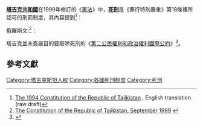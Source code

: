 {{noteTA
|G1=地名
}}
{{死刑}}
{{legal}}
'''[[塔吉克斯坦|塔吉克共和國]]'''在1999年修訂的《[[塔吉克憲法|憲法]]》中，'''[[死刑|死刑]]'''是《罪行特別嚴重》第18條裡所認可的刑罰制度，其內容提到<ref>[http://unpan1.un.org/intradoc/groups/public/documents/untc/unpan003670.htm The 1994 Constitution of the Republic of Tajikistan] {{Wayback|url=http://unpan1.un.org/intradoc/groups/public/documents/untc/unpan003670.htm |date=20170525141516 }}, English translation (raw draft)</ref>：
{{quote|每個人都有生存的權利。每個人的生命都不可被任意剝奪，但如果是情節非常嚴重的犯罪，法院可以判處其死刑。}}

俄羅斯文:<ref>[http://www.tajik-gateway.org/index.phtml?lang=ru&id=874 The Constitution of the Republic of Tajikistan, September 1999] {{Wayback|url=http://www.tajik-gateway.org/index.phtml?lang=ru&id=874 |date=20161009165425 }} {{ru icon}}</ref>：{{quote|Каждый имеет право на жизнь. Никто не может быть лишен жизни, кроме как по приговору суда за особо тяжкое преступление.}}

塔吉克並未簽屬目的要廢除死刑的《[[第二公民權利和政治權利國際公約|第二公民權利和政治權利國際公約]]》<ref>{{Cite web |url=http://www.amnesty.org/en/death-penalty/ratification-of-international-treaties |title=Ratification of Second Optional Protocol on abolition of death penalty |accessdate=2011-10-23 |archive-date=2012-07-23 |archive-url=https://archive.today/20120723103904/http://www.amnesty.org/en/death-penalty/ratification-of-international-treaties |dead-url=no }}</ref>。

== 參考文獻 ==
{{Reflist|2}}

{{亞洲題目|死刑制度}}
{{Tajikistan-stub}}{{法律小作品}}


[[Category:塔吉克斯坦人权|Category:塔吉克斯坦人权]]
[[Category:各國死刑制度|Category:各國死刑制度]]
[[Category:死刑|Category:死刑]]